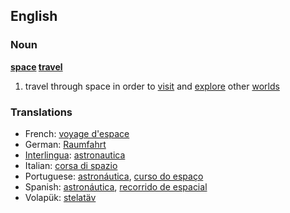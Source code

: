 ==English==

===Noun===
{{wikipedia|space exploration}}
'''[[space]] [[travel]]'''

# travel through space in order to [[visit]] and [[explore]] other [[world]]s

===Translations===
{{rfc-level|Translations at L3+ (AutoFormat would have corrected level of Translations)}}
*French: [[voyage d'espace]]
*German: [[Raumfahrt]] {{f}}
*[[Interlingua]]: [[astronautica]]
*Italian: [[corsa di spazio]]
*Portuguese: [[astronáutica]], [[curso do espaço]]
*Spanish: [[astronáutica]], [[recorrido de espacial]]
*Volapük: [[stelatäv]]